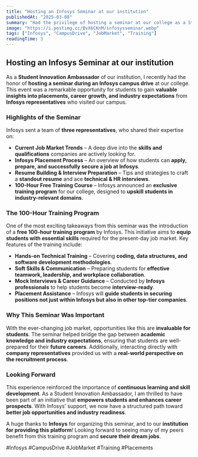 ```yaml
---
title: "Hosting an Infosys Seminar at our institution"
publishedAt: "2025-03-08"
summary: "Had the privilege of hosting a seminar at our college as a Student Innovation Ambassador, where Infosys conducted a campus drive and introduced a free 100-hour training course to help students prepare for the job market."
image: "https://i.postimg.cc/BvX6CKnM/infosysseminar.webp"
tags: ["Infosys", "CampusDrive", "JobMarket", "Training"]
readingTime: 3
---
```


## Hosting an Infosys Seminar at our institution

As a **Student Innovation Ambassador** of our institution, I recently had the honor of **hosting a seminar during an Infosys campus drive** at our college. This event was a remarkable opportunity for students to gain **valuable insights into placements, career growth, and industry expectations** from **Infosys representatives** who visited our campus.

### Highlights of the Seminar

Infosys sent a team of **three representatives**, who shared their expertise on:

- **Current Job Market Trends** – A deep dive into the **skills and qualifications** companies are actively looking for.
- **Infosys Placement Process** – An overview of how students can **apply, prepare, and successfully secure a job at Infosys**.
- **Resume Building & Interview Preparation** – Tips and strategies to craft a **standout resume** and ace **technical & HR interviews**.
- **100-Hour Free Training Course** – Infosys announced an **exclusive training program** for our college, designed to **upskill students in industry-relevant domains**.

### The 100-Hour Training Program

One of the most exciting takeaways from this seminar was the introduction of a **free 100-hour training program** by Infosys. This initiative aims to **equip students with essential skills** required for the present-day job market. Key features of the training include:

- **Hands-on Technical Training** – Covering **coding, data structures, and software development methodologies**.
- **Soft Skills & Communication** – Preparing students for **effective teamwork, leadership, and workplace collaboration**.
- **Mock Interviews & Career Guidance** – Conducted by **Infosys professionals** to help students become **interview-ready**.
- **Placement Assistance** – Infosys will **guide students in securing positions not just within Infosys but also in other top-tier companies**.

### Why This Seminar Was Important

With the ever-changing job market, opportunities like this are **invaluable for students**. The seminar helped bridge the gap between **academic knowledge and industry expectations**, ensuring that students are well-prepared for their **future careers**. Additionally, interacting directly with **company representatives** provided us with a **real-world perspective on the recruitment process**.

### Looking Forward

This experience reinforced the importance of **continuous learning and skill development**. As a Student Innovation Ambassador, I am thrilled to have been part of an initiative that **empowers students and enhances career prospects**. With Infosys’ support, we now have a structured path toward **better job opportunities and industry readiness**.

A huge thanks to **Infosys** for organizing this seminar, and to our **institution for providing this platform**! Looking forward to seeing many of my peers benefit from this training program and **secure their dream jobs**.

#Infosys #CampusDrive #JobMarket #Training #Placements

